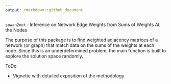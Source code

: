 ```yaml
---
output: rmarkdown::github_document
---
```


<!-- README.md is generated from README.Rmd. Please edit that file -->

`sowan2net` : Inference on Network Edge Weights from Sums of Weights At the Nodes

The purpose of this package is to find weighted adjacency matrices of a network (or graph) that match data on the sums of the weights at each node. Since this is an underdetermined problem, the main function is built to explore the solution space randomly.

ToDo

- Vignette with detailed exposition of the methodology

